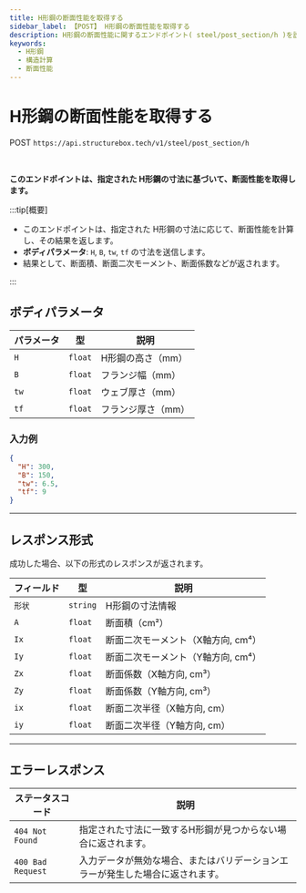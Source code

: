 ```yaml
---
title: H形鋼の断面性能を取得する 
sidebar_label: 【POST】 H形鋼の断面性能を取得する
description: H形鋼の断面性能に関するエンドポイント( steel/post_section/h )を説明します。
keywords:
  - H形鋼
  - 構造計算
  - 断面性能
---
```



# H形鋼の断面性能を取得する

<Highlight color="#1877F2">POST</Highlight> `https://api.structurebox.tech/v1/steel/post_section/h`

<br />

**このエンドポイントは、指定された H形鋼の寸法に基づいて、断面性能を取得します。**

:::tip[概要]

- このエンドポイントは、指定された H形鋼の寸法に応じて、断面性能を計算し、その結果を返します。
- **ボディパラメータ**: `H`, `B`, `tw`, `tf` の寸法を送信します。
- 結果として、断面積、断面二次モーメント、断面係数などが返されます。

:::

## ボディパラメータ

| パラメータ | 型       | 説明                     |
| ---------- | -------- | ------------------------ |
| `H`        | `float`  | H形鋼の高さ（mm）         |
| `B`        | `float`  | フランジ幅（mm）          |
| `tw`       | `float`  | ウェブ厚さ（mm）          |
| `tf`       | `float`  | フランジ厚さ（mm）        |

### 入力例

```json
{
  "H": 300,
  "B": 150,
  "tw": 6.5,
  "tf": 9
}
```

---

## レスポンス形式

成功した場合、以下の形式のレスポンスが返されます。

| フィールド | 型       | 説明                               |
| ---------- | -------- | ---------------------------------- |
| `形状`     | `string` | H形鋼の寸法情報                    |
| `A`        | `float`  | 断面積（cm²）                      |
| `Ix`       | `float`  | 断面二次モーメント（X軸方向, cm⁴） |
| `Iy`       | `float`  | 断面二次モーメント（Y軸方向, cm⁴） |
| `Zx`       | `float`  | 断面係数（X軸方向, cm³）           |
| `Zy`       | `float`  | 断面係数（Y軸方向, cm³）           |
| `ix`       | `float`  | 断面二次半径（X軸方向, cm）        |
| `iy`       | `float`  | 断面二次半径（Y軸方向, cm）        |

---

## エラーレスポンス

| ステータスコード | 説明                                                                                   |
| ---------------- | -------------------------------------------------------------------------------------- |
| `404 Not Found`   | 指定された寸法に一致するH形鋼が見つからない場合に返されます。                             |
| `400 Bad Request` | 入力データが無効な場合、またはバリデーションエラーが発生した場合に返されます。           |
